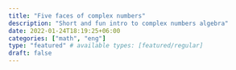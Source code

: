 ```yaml
---
title: "Five faces of complex numbers"
description: "Short and fun intro to complex numbers algebra"
date: 2022-01-24T18:19:25+06:00
categories: ["math", "eng"]
type: "featured" # available types: [featured/regular]
draft: false
---
```


<!---
image: "images/post/complex-numbers/circle.svg"
## Disclaimer
The purpose of this article is to briefly and intuitively recall the most important
properties of complex numbers. These concepts are necessary to understand the Fourier
transform, which I deal with in my other posts. However, please note that intuitiveness
is more important to me than puritanism, which may lead to shortcuts uncomfortable for
theoretical mathematicians.


## A simple question that leads to a complex problem
It’s usually doesn’t works that way, but the story of the complex number is driven 
by a simple idea applied to an even simpler equation:

$$ f(x) = x^2 + 1$$

Of course, this equation has no solution on the plane of real numbers, which can 
be easily checked by looking at the graph.

{{< image title="" w="" h="" o="webp q100" p="center" c="rounded" src="images/post/complex-numbers/x2plus1.svg" alt="Quadratic function plot, like in a formula above" >}}

But what happened when we forget about the traditional math and solve the equations above
as $\sqrt{-1}$? It turns out that adding such a quantity (usually denoted as $i$) to the
rational numbers leads to the creation of a numerical system full of interesting and 
useful properties, like a [**field structure**](https://en.wikipedia.org/wiki/Complex_number#Relations_and_operations) , which informally means that all classical 
algebraic operations are allowed.

What’s more this field is [**algebraically closed**](https://en.wikipedia.org/wiki/Algebraically_closed_field) which - in relation to complex numbers 
- means that 
**every non-constant single-variable polynomial with complex coefficients has at least one complex root**. In the world of complex numbers, any equation is solvable! 
This statement is so important that we call this [**Fundamental Theorem of Algebra**](https://en.wikipedia.org/wiki/Fundamental_theorem_of_algebra) 

## Complex number representation

Complex numbers can be presented in various forms, each of them allows you to use their 
different properties.

### Algebraic (canonical) form

Let’s define a complex number as $z = a + bi$ where, $a, b \in \mathbb{R}$ (are rational) and 
$i = \sqrt{-1}$ as described above.

Basic algebraic operations look as follow:

$$ (a + bi) + (c + di) = (a +c) + (b+d)i $$
$$(a+bi) \cdot (c+di) = ac + ibc + aid + ibid  = ac + i (bc + ad) + i^2 bd = (ac-bd) + i(bc+ad)$$
$$\frac{a+bi}{c+di}  = \frac{ac + bd}{c^2 + d^2} + i \frac{bc-ad}{c^2 + d^2}, c^2 + d^2 \not = 0$$

What’s more interesting, each complex number (and it’s inverse) has root in the form:

$$a + bi = \bigg ( \sqrt{a + \sqrt{a^2 + b^2}} + i\sqrt{\frac{1}{2} (-a + \sqrt{a^2+b^2})} \bigg ) ^2$$

This form allows for convenient counting using complex numbers.

### Ordered pairs

Complex numbers may be introduced as the set of pairs of real numbers, $(a, b) \in \mathbb{R}^2$.
Please note, that this is this same $a$ and $b$ like in $z = a+bi$, so the relation between 
pairs and algebraic representation is trivial. This form is useful for
[**formal construction of complex numbers**](https://en.wikipedia.org/wiki/Complex_number#Formal_construction) and introduces an idea of representing a complex 
number as a point in two-dimensional space, which leads to geometrical interpretation.
 
 {{< image title="" w="" h="" o="webp q100" p="center" c="rounded" src="images/post/complex-numbers/ab.svg" alt="Point (a, b) in a Real x Imaginary Cartesian space" >}}
 
 #### Algebraic operations have very nice interpretations on the Cartesian plane.
 
 * Addition follows the known parallelogram rule for vectors
 
 {{< image title="" w="" h="" o="webp q100" p="center" c="rounded" src="images/post/complex-numbers/add.svg" alt="Graphics form of adding rule" >}}
 
 * Multiplying by $i$ is a 90-degree ($\frac{\pi}{2}$) rotation.
 
 {{< image title="" w="" h="" o="webp q100" p="center" c="rounded" src="images/post/complex-numbers/circle.svg" alt="Rotation as multiplication" >}}
 Note that from this perspective $ i^2 = -1$ makes perfect sense.
 
 Any other multiplication is just a rotation in point $(0,0)$ by some angle (described in the 
 next paragraph) and rescaling (stretch or shorten) of the vector.
 
 ### Polar coordinates
 
 The rotation angle announced above is written as $\theta$, and the scaling factor is called $r$.
  {{< image title="" w="" h="" o="webp q100" p="center" c="rounded" src="images/post/complex-numbers/ang.svg" alt="Polar coordinates to point convertion" >}}
  
 
 The relationship between the algebraic and trigonometric notations is only slightly more 
 complicated, and requires some basic knowledge of trigonometry.
 
 For $z = a + bi$ $r$ is calculated using the Pythagorean theorem.

$$ r = \sqrt{a^2 + b^2} $$

In turn, $\theta$ is just a definition of the inverse of the tangent ($arctg$)

$$ \theta = arctg(\frac{b}{a}) $$

Importantly, note that again we are dealing with a pair of values, so the correct notation 
is: $z = (r, \theta)$

 This character is convenient because it makes multiplication so much easier:
 
 $$ (r_1, \theta_1) \cdot (r_2, \theta_2) = (r_1 r_2, \theta_1 + \theta_2) $$
 
 It is also a bridge to more sophisticated representations.
 
 
### Trigonometric representation
But how do you express a complex number using polar coordinates but as one number 
( not a pair, analogus to  $z = a + bi$) ?
Once again, trigonometry comes in handy, namely the definition of 
the sine and cosine functions.</p>

By definition:

$$sin (\theta) =\frac{b}{r}, cos (\theta) = \frac{a}{r}$$

so

$$a = r cos(\theta) , b = r sin(\theta)$$

Substituting the values calculated above into the equation $z = a + bi$ we get:

$$z = a + bi = r cos (\theta) + i r sin (\theta) = r \big ( cos (\theta) + i sin (\theta) \big )$$

This form, although very useful (it is embedded in the Fourier transform itself), is not 
convenient for counting. However this problem can be solved by a clever trick, what the next
paragraph will be about.

### Exponential form

We need to start with a few words about [**Taylor series**](https://en.wikipedia.org/wiki/Taylor_series).

It’s a tool for expressing any function is some a form of polynomial

$$ f(a)+\frac {f'(a)}{1!} (x-a)+ \frac{f''(a)}{2!} (x-a)^2+\frac{f'''(a)}{3!}(x-a)^3+ \cdots $$

or in short:

$$ \sum_{n=0} ^ {\infty} \frac {f^{(n)}(a)}{n!} (x-a)^{n} $$

When we use a finite number of elements of the sum, the taylor series becomes an approximation
of the original function around point $a$. The closer to point $a$ is the value of the function 
we calculate, the smaller the error of the approximation will be. Taylor series expressing 
with $a = 0$ is called [**Maclaurin series**](https://en.wikipedia.org/wiki/Colin_Maclaurin#Contributions_to_mathematics). 

$$\sum_{n=0} ^ {\infty} f^{(n)}(0) \frac {x^n}{n!} =  f(0)+\frac {f'(0)}{1!} (x)+ \frac{f''(0)}{2!} (x)^2+\frac{f'''(0)}{3!}(x)^3+ \cdots$$

What happens when we try to expand the sine and cosine functions into a Maclaurin series?
Let’s start with calculating derivatives:


{{< image title="" w="" h="" o="webp q100" p="center" c="rounded" src="images/post/complex-numbers/prims.svg" alt="Sin and Cos derivatives" >}}

We can see that the cycle repeats itself from the fourth derivative. 
Expanding the sine and cosine functions into the Taylor series looks like this:

$$\sin x = \sum^{\infty}_{n=0} \frac{(-1)^n}{(2n+1)!} x^{2n+1} = x - \frac{x^3}{3!} + \frac{x^5}{5!} - \cdots $$

$$ \cos x = \sum^{\infty}_{n=0} \frac{(-1)^n}{(2n)!} x^{2n} = 1 - \frac{x^2}{2!} + \frac{x^4}{4!} - \cdots $$

## The magic begins

Let’s recall the definition of the exponential function
$$ e^x := \sum_{k = 0}^{\infty} \frac{x^k}{k!} = 1 + x + \frac{x^2}{2} + \frac{x^3}{3!} + \frac{x^4}{4!} + \cdots $$

Note that this definition looks similar to taylor series expansions!
If we substitute $x = i\theta$, even more similarities arise.

$$ e^{i\theta} =  1 + i\theta + \frac{(i\theta)^2}{2} + \frac{(i\theta)^3}{3!} + \frac{(i\theta)^4}{4!} + \cdots = 1 + i\theta - \frac{\theta^2}{2} -i \frac{\theta^3}{3!} + \frac{\theta^4}{4!} + \cdots $$ 

When we group the elements of the sum so that all real and all imaginary are next to each other 
and take $i$ in front of the parenthesis $\cdots$

$$ \bigg(1 - \frac{\theta^2}{2}  + \frac{\theta^4}{4!} - \frac{\theta^6}{6!}+  \dots \bigg ) + i \bigg (\theta - \frac{\theta^3}{3!} + \frac{\theta^5}{5!} - \frac{\theta^7}{7!} +\dots \bigg ) $$

$\cdots$ it turns out that the following equality is true:

$$ e^{i\theta} = cos(\theta) + i sin(\theta) $$ 

If that wasn’t neat enough if we substitute $\pi$ for $\theta$ we get:

$$ e^{\pi i } +1 = 0$$ 

What we call the [**Euler’s identity**](https://en.wikipedia.org/wiki/Euler%27s_identity), which is widely recognized as one of the most 
beautiful equations in all of mathematics.

Finally, we have to go back to the trigonometric form of complex numbers

$$ z = a + bi = r cos (\theta) + i r sin (\theta) = r \big ( cos (\theta) + i sin (\theta) \big ) = re^{i\theta} $$ 

## Conclusion

I believe that understanding the relationship between the different forms of complex numbers is 
crucial to understanding the technical details behind the **Fourier Transform**. 

--->
